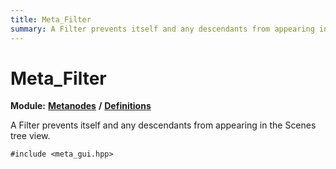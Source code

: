 ```yaml
---
title: Meta_Filter
summary: A Filter prevents itself and any descendants from appearing in the Scenes tree view. 
---
```


# Meta_Filter

**Module:** **[Metanodes](../../modules/metanodes/index.mdx)** **/** **[Definitions](../../modules/metanodes/definitions.mdx)**

A Filter prevents itself and any descendants from appearing in the Scenes tree view. 

`#include <meta_gui.hpp>`
